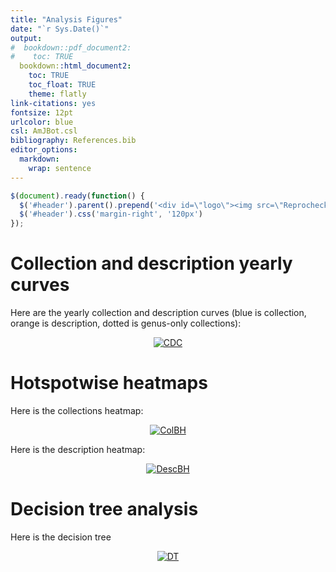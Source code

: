 ```yaml
---
title: "Analysis Figures"
date: "`r Sys.Date()`"
output:
#  bookdown::pdf_document2:
#    toc: TRUE
  bookdown::html_document2: 
    toc: TRUE
    toc_float: TRUE
    theme: flatly
link-citations: yes
fontsize: 12pt
urlcolor: blue
csl: AmJBot.csl
bibliography: References.bib
editor_options: 
  markdown: 
    wrap: sentence
---
```


```js
$(document).ready(function() {
  $('#header').parent().prepend('<div id=\"logo\"><img src=\"ReprochecklistLogo.jpg\" style=\"position:absolute; top:0; right:0; padding:10px; height:150px\"></div>');
  $('#header').css('margin-right', '120px')
});
```

# Collection and description yearly curves


Here are the yearly collection and description curves (blue is collection, orange is description, dotted is genus-only collections):

<center>
[![CDC](./Curves.png "CDC")]()
</center>

# Hotspotwise heatmaps


Here is the collections heatmap:

<center>
[![ColBH](./CollectionsHM.png "ColBH")]()
</center>

Here is the description heatmap:

<center>
[![DescBH](./DescriptionsHM.png "DescBH")]()
</center>

# Decision tree analysis

Here is the decision tree 

<center>
[![DT](./DecisionTree.png "DT")]()
</center>
